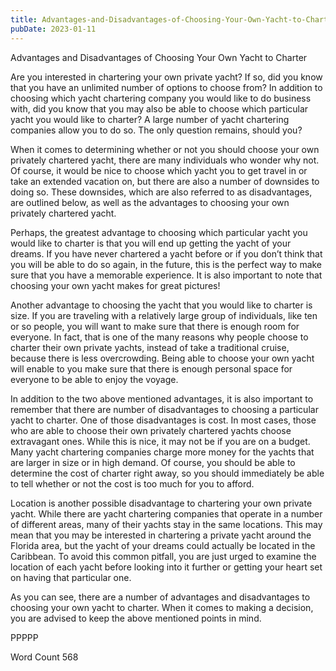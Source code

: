 ```yaml
---
title: Advantages-and-Disadvantages-of-Choosing-Your-Own-Yacht-to-Charter
pubDate: 2023-01-11
---
```


Advantages and Disadvantages of Choosing Your Own Yacht to Charter

Are you interested in chartering your own private yacht? If so, did you know that you have an unlimited number of options to choose from? In addition to choosing which yacht chartering company you would like to do business with, did you know that you may also be able to choose which particular yacht you would like to charter?  A large number of yacht chartering companies allow you to do so.  The only question remains, should you?

When it comes to determining whether or not you should choose your own privately chartered yacht, there are many individuals who wonder why not.  Of course, it would be nice to choose which yacht you to get travel in or take an extended vacation on, but there are also a number of downsides to doing so. These downsides, which are also referred to as disadvantages, are outlined below, as well as the advantages to choosing your own privately chartered yacht.

Perhaps, the greatest advantage to choosing which particular yacht you would like to charter is that you will end up getting the yacht of your dreams. If you have never chartered a yacht before or if you don’t think that you will be able to do so again, in the future, this is the perfect way to make sure that you have a memorable experience.  It is also important to note that choosing your own yacht makes for great pictures!

Another advantage to choosing the yacht that you would like to charter is size. If you are traveling with a relatively large group of individuals, like ten or so people, you will want to make sure that there is enough room for everyone. In fact, that is one of the many reasons why people choose to charter their own private yachts, instead of take a traditional cruise, because there is less overcrowding.  Being able to choose your own yacht will enable to you make sure that there is enough personal space for everyone to be able to enjoy the voyage.

In addition to the two above mentioned advantages, it is also important to remember that there are number of disadvantages to choosing a particular yacht to charter. One of those disadvantages is cost. In most cases, those who are able to choose their own privately chartered yachts choose extravagant ones. While this is nice, it may not be if you are on a budget.  Many yacht chartering companies charge more money for the yachts that are larger in size or in high demand.  Of course, you should be able to determine the cost of charter right away, so you should immediately be able to tell whether or not the cost is too much for you to afford.

Location is another possible disadvantage to chartering your own private yacht.  While there are yacht chartering companies that operate in a number of different areas, many of their yachts stay in the same locations.  This may mean that you may be interested in chartering a private yacht around the Florida area, but the yacht of your dreams could actually be located in the Caribbean.  To avoid this common pitfall, you are just urged to examine the location of each yacht before looking into it further or getting your heart set on having that particular one.

As you can see, there are a number of advantages and disadvantages to choosing your own yacht to charter. When it comes to making a decision, you are advised to keep the above mentioned points in mind.

PPPPP

Word Count 568